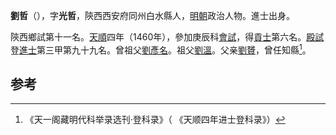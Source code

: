 '''劉哲'''（{{bd|1428年||？}}），字'''光哲'''，陝西西安府同州白水縣人，[[明朝|明朝]]政治人物。進士出身。

陝西鄉試第十一名。[[天顺_(明朝)|天順]]四年（1460年），參加庚辰科[[會試|會試]]，得[[貢士|貢士]]第六名。[[殿試|殿試]]登[[進士|進士]]第三甲第九十九名。曾祖父[[劉彥名|劉彥名]]。祖父[[劉溫|劉溫]]。父亲[[劉贇|劉贇]]，曾任知縣<ref>《天一阁藏明代科举录选刊·登科录》（ 《天顺四年进士登科录》）</ref>。

==参考==
{{reflist}}
{{明朝人物小作品}}
{{天順四年庚辰科殿試金榜}}